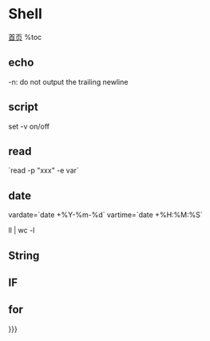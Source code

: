 = Shell =
[[index|首页]]
%toc


== echo ==
-n: do not output the trailing newline

== script ==
set -v on/off

== read ==
`read -p "xxx" -e var`

== date ==
vardate=`date +%Y-%m-%d`
vartime=`date +%H:%M:%S`

ll | wc -l

== String ==

{{{class="brush: shell"
${string:5:3} # from position 5, get 3
${string/substring/replacement} # 替换第一个匹配
${f/ /\\ }
${string//substring/replacement} # 替换所有匹配
${#string} # $string的长度
}}}

== IF ==
{{{class="brush: shell"
if [ 5 -gt 4 ]
then
fi

(( 5 > 4 ))

[ xxx -a xxx ] [[ xxx && xxx ]]
[ xxx -o xxx ] [[ xxx || xxx ]]
[ ! xxx ] ===> [[ ! ]]

-z string # 空?
-n string # 非空?
string1 == string2
string1 != string2
}}}

== for ==
{{{class="brush: shell"
for ((x=0;x<5;x++))
do
done
}}}
}}}
